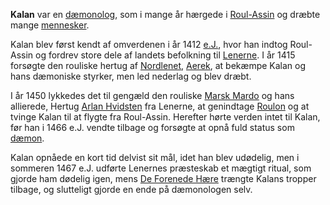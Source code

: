 {{title:Kalan}}
{{author:Laura Holmegaard}}
{{timestamp:2009-10-28T17:17:22Z}}
{{copyright:Kalan}}
'''Kalan''' var en [[dæmonolog]], som i mange år hærgede i [[Roul-Assin]] og dræbte mange [[menneske|mennesker]].

Kalan blev først kendt af omverdenen i år 1412 [[e.J.]], hvor han indtog Roul-Assin og fordrev store dele af landets befolkning til [[Lenerne]]. I år 1415 forsøgte den rouliske hertug af [[Nordlenet]], [[Aerek]], at bekæmpe Kalan og hans dæmoniske styrker, men led nederlag og blev dræbt.

I år 1450 lykkedes det til gengæld den rouliske [[Marsk Mardo]] og hans allierede, Hertug [[Arlan Hvidsten]] fra Lenerne, at genindtage [[Roulon]] og at tvinge Kalan til at flygte fra Roul-Assin. Herefter hørte verden intet til Kalan, før han i 1466 e.J. vendte tilbage og forsøgte at opnå fuld status som [[dæmon]].

Kalan opnåede en kort tid delvist sit mål, idet han blev udødelig, men i sommeren 1467 e.J. udførte Lenernes præsteskab et mægtigt ritual, som gjorde ham dødelig igen, mens [[De Forenede Hære]] trængte Kalans tropper tilbage, og slutteligt gjorde en ende på dæmonologen selv.
